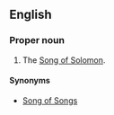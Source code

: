 {{book of the Bible|Song of Solomon}}
==English==

===Proper noun===
{{en-proper noun}}
# {{context|biblical|lang=en}} The [[Song of Solomon]].

====Synonyms====
* [[Song of Songs]]